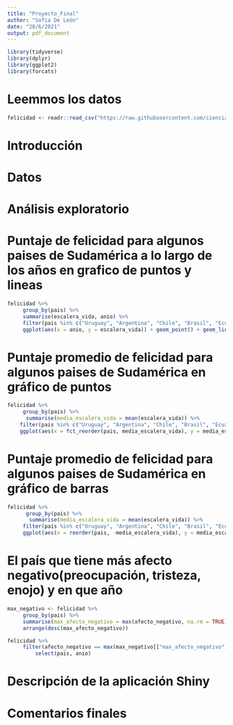 ```yaml
---
title: "Proyecto_Final"
author: "Sofia De León"
date: "28/6/2021"
output: pdf_document
---
```


```r
library(tidyverse)
library(dplyr)
library(ggplot2)
library(forcats)
```

# Leemmos los datos

```r
felicidad <- readr::read_csv("https://raw.githubusercontent.com/cienciadedatos/datos-de-miercoles/master/datos/2019/2019-08-07/felicidad.csv")
```

# Introducción







# Datos








# Análisis exploratorio 


# Puntaje de felicidad para algunos paises de Sudamérica a lo largo de los años en grafico de puntos y lineas

```r
felicidad %>%
     group_by(pais) %>% 
     summarise(escalera_vida, anio) %>% 
     filter(pais %in% c("Uruguay", "Argentina", "Chile", "Brasil", "Ecuador", "Bolivia", "Paraguay", "Perú", "Colombia", "Venezuela")) %>% 
     ggplot(aes(x = anio, y = escalera_vida)) + geom_point() + geom_line() + facet_wrap(vars(pais)) + labs(x = "Añio", y = "Puntaje de Felicidad")
```


# Puntaje promedio de felicidad para algunos paises de Sudamérica en gráfico de puntos

```r
felicidad %>%
     group_by(pais) %>% 
      summarise(media_escalera_vida = mean(escalera_vida)) %>% 
    filter(pais %in% c("Uruguay", "Argentina", "Chile", "Brasil", "Ecuador", "Bolivia", "Paraguay", "Perú", "Colombia", "Venezuela")) %>% 
    ggplot(aes(x = fct_reorder(pais, media_escalera_vida), y = media_escalera_vida)) + geom_point() + labs(x = "País", y = "Puntaje promedio de felicidad")
```

# Puntaje promedio de felicidad para algunos paises de Sudamérica en gráfico de barras

```r
felicidad %>%
      group_by(pais) %>% 
       summarise(media_escalera_vida = mean(escalera_vida)) %>% 
     filter(pais %in% c("Uruguay", "Argentina", "Chile", "Brasil", "Ecuador", "Bolivia", "Paraguay", "Perú", "Colombia", "Venezuela")) %>% 
     ggplot(aes(x = reorder(pais, -media_escalera_vida), y = media_escalera_vida)) + geom_bar(stat = "identity") + labs(x = "País", y = "Puntaje promedio de felicidad")
```

# El país que tiene más afecto negativo(preocupación, tristeza, enojo) y en que año


```r
max_negativo <- felicidad %>%
     group_by(pais) %>% 
     summarise(max_afecto_negativo = max(afecto_negativo, na.rm = TRUE)) %>% 
     arrange(desc(max_afecto_negativo))
```

```r
felicidad %>% 
     filter(afecto_negativo == max(max_negativo[["max_afecto_negativo"]]))  %>% 
         select(pais, anio)
```











# Descripción de la aplicación Shiny 




# Comentarios finales


